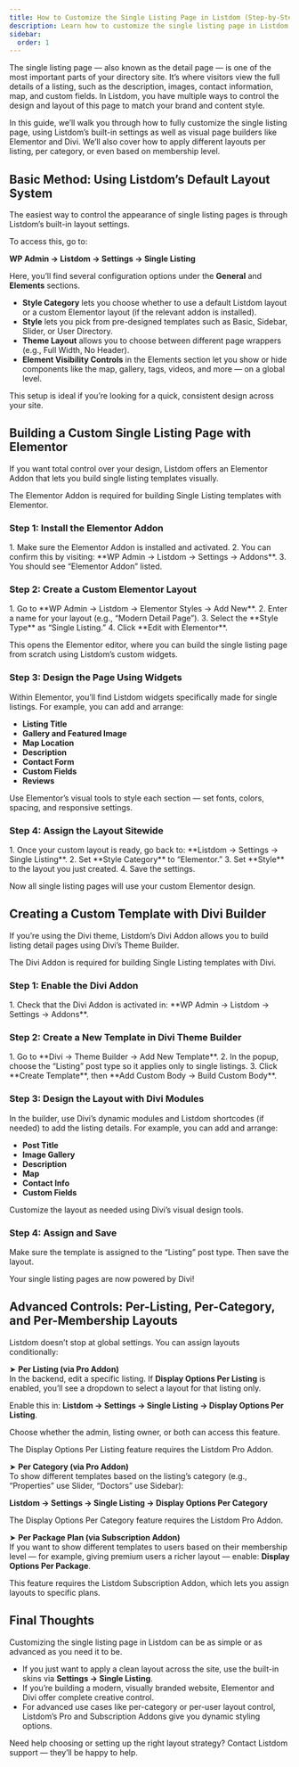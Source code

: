 ```yaml
---
title: How to Customize the Single Listing Page in Listdom (Step-by-Step)
description: Learn how to customize the single listing page in Listdom using built-in settings, Elementor, Divi, and advanced layout options.
sidebar:
  order: 1
---
```



The single listing page — also known as the detail page — is one of the most important parts of your directory site. It’s where visitors view the full details of a listing, such as the description, images, contact information, map, and custom fields. In Listdom, you have multiple ways to control the design and layout of this page to match your brand and content style.

In this guide, we’ll walk you through how to fully customize the single listing page, using Listdom’s built-in settings as well as visual page builders like Elementor and Divi. We’ll also cover how to apply different layouts per listing, per category, or even based on membership level.

## Basic Method: Using Listdom’s Default Layout System

The easiest way to control the appearance of single listing pages is through Listdom’s built-in layout settings.

To access this, go to:

**WP Admin → Listdom → Settings → Single Listing**

Here, you’ll find several configuration options under the **General** and **Elements** sections.

- **Style Category** lets you choose whether to use a default Listdom layout or a custom Elementor layout (if the relevant addon is installed).  
- **Style** lets you pick from pre-designed templates such as Basic, Sidebar, Slider, or User Directory.  
- **Theme Layout** allows you to choose between different page wrappers (e.g., Full Width, No Header).  
- **Element Visibility Controls** in the Elements section let you show or hide components like the map, gallery, tags, videos, and more — on a global level.  

This setup is ideal if you’re looking for a quick, consistent design across your site.

## Building a Custom Single Listing Page with Elementor

If you want total control over your design, Listdom offers an Elementor Addon that lets you build single listing templates visually.

<Aside type="note">
The Elementor Addon is required for building Single Listing templates with Elementor.
</Aside>

### Step 1: Install the Elementor Addon

<Steps>
1. Make sure the Elementor Addon is installed and activated.  
2. You can confirm this by visiting: **WP Admin → Listdom → Settings → Addons**.  
3. You should see “Elementor Addon” listed.  
</Steps>

### Step 2: Create a Custom Elementor Layout

<Steps>
1. Go to **WP Admin → Listdom → Elementor Styles → Add New**.  
2. Enter a name for your layout (e.g., “Modern Detail Page”).  
3. Select the **Style Type** as “Single Listing.”  
4. Click **Edit with Elementor**.  
</Steps>

This opens the Elementor editor, where you can build the single listing page from scratch using Listdom’s custom widgets.

### Step 3: Design the Page Using Widgets

Within Elementor, you’ll find Listdom widgets specifically made for single listings. For example, you can add and arrange:

- **Listing Title**  
- **Gallery and Featured Image**  
- **Map Location**  
- **Description**  
- **Contact Form**  
- **Custom Fields**  
- **Reviews**  

Use Elementor’s visual tools to style each section — set fonts, colors, spacing, and responsive settings.

### Step 4: Assign the Layout Sitewide

<Steps>
1. Once your custom layout is ready, go back to: **Listdom → Settings → Single Listing**.  
2. Set **Style Category** to “Elementor.”  
3. Set **Style** to the layout you just created.  
4. Save the settings.  
</Steps>

Now all single listing pages will use your custom Elementor design.

## Creating a Custom Template with Divi Builder

If you’re using the Divi theme, Listdom’s Divi Addon allows you to build listing detail pages using Divi’s Theme Builder.

<Aside type="note">
The Divi Addon is required for building Single Listing templates with Divi.
</Aside>

### Step 1: Enable the Divi Addon

<Steps>
1. Check that the Divi Addon is activated in: **WP Admin → Listdom → Settings → Addons**.  
</Steps>

### Step 2: Create a New Template in Divi Theme Builder

<Steps>
1. Go to **Divi → Theme Builder → Add New Template**.  
2. In the popup, choose the “Listing” post type so it applies only to single listings.  
3. Click **Create Template**, then **Add Custom Body → Build Custom Body**.  
</Steps>

### Step 3: Design the Layout with Divi Modules

In the builder, use Divi’s dynamic modules and Listdom shortcodes (if needed) to add the listing details. For example, you can add and arrange:

- **Post Title**  
- **Image Gallery**  
- **Description**  
- **Map**  
- **Contact Info**  
- **Custom Fields**  

Customize the layout as needed using Divi’s visual design tools.

### Step 4: Assign and Save

Make sure the template is assigned to the “Listing” post type. Then save the layout.  

Your single listing pages are now powered by Divi!

## Advanced Controls: Per-Listing, Per-Category, and Per-Membership Layouts

Listdom doesn’t stop at global settings. You can assign layouts conditionally:

➤ **Per Listing (via Pro Addon)**  
In the backend, edit a specific listing. If **Display Options Per Listing** is enabled, you’ll see a dropdown to select a layout for that listing only.

Enable this in: **Listdom → Settings → Single Listing → Display Options Per Listing**.  

Choose whether the admin, listing owner, or both can access this feature.

<Aside type="note">
The Display Options Per Listing feature requires the Listdom Pro Addon.
</Aside>

➤ **Per Category (via Pro Addon)**  
To show different templates based on the listing’s category (e.g., “Properties” use Slider, “Doctors” use Sidebar):  

**Listdom → Settings → Single Listing → Display Options Per Category**

<Aside type="note">
The Display Options Per Category feature requires the Listdom Pro Addon.
</Aside>

➤ **Per Package Plan (via Subscription Addon)**  
If you want to show different templates to users based on their membership level — for example, giving premium users a richer layout — enable: **Display Options Per Package**.

<Aside type="note">
This feature requires the Listdom Subscription Addon, which lets you assign layouts to specific plans.
</Aside>

## Final Thoughts

Customizing the single listing page in Listdom can be as simple or as advanced as you need it to be.

- If you just want to apply a clean layout across the site, use the built-in skins via **Settings → Single Listing**.  
- If you’re building a modern, visually branded website, Elementor and Divi offer complete creative control.  
- For advanced use cases like per-category or per-user layout control, Listdom’s Pro and Subscription Addons give you dynamic styling options.  

Need help choosing or setting up the right layout strategy? Contact Listdom support — they’ll be happy to help.
